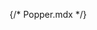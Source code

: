 {/* Popper.mdx */}
 
 

<Title  /> 

<Subtitle />

## Basic popper

<Canvas of={PopperStories.Primary} withToolbar layout='centered'/>

## Positioned popper

<Canvas of={PopperStories.PositionedPopper} withToolbar layout='centered'/>

## API

- Popper relies on the 3rd party library `Popper.js` for perfect positioning.
- To check all popper options, please check [Popper.js](https://popper.js.org/docs/v2/modifiers/) documentation.

<ArgTypes/>
